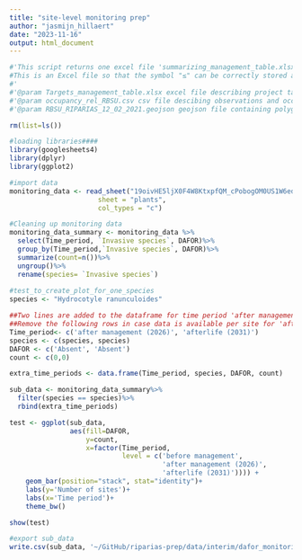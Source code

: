 ```yaml
---
title: "site-level monitoring prep"
author: "jasmijn_hillaert"
date: "2023-11-16"
output: html_document
---
```


```r
#'This script returns one excel file 'summarizing_management_table.xlsx':
#This is an Excel file so that the symbol "≤" can be correctly stored and uploaded in Rshiny, this symbol can not be stored in a csv file.
#'
#'@param Targets_management_table.xlsx excel file describing project targets per species per RBU
#'@param occupancy_rel_RBSU.csv csv file descibing observations and occupancy per species per RBSU
#'@param RBSU_RIPARIAS_12_02_2021.geojson geojson file containing polygons at river basin subunit level, which is necessary to link each RBSU to an RBU

rm(list=ls())

#loading libraries####
library(googlesheets4)
library(dplyr)
library(ggplot2)

#import data
monitoring_data <- read_sheet("19oivHE5ljX0F4W8KtxpfQM_cPobogOM0US1W6edtLHw",
                      sheet = "plants",
                      col_types = "c")

#Cleaning up monitoring data
monitoring_data_summary <- monitoring_data %>%
  select(Time_period, `Invasive species`, DAFOR)%>%
  group_by(Time_period,`Invasive species`, DAFOR)%>%
  summarize(count=n())%>%
  ungroup()%>%
  rename(species= `Invasive species`)
    
#test_to_create_plot_for_one_species
species <- "Hydrocotyle ranunculoides"

##Two lines are added to the dataframe for time period 'after management (2026)' &  'afterlife (2031)' but count zero, so these are also visualised on the x-axis
##Remove the following rows in case data is available per site for 'after management (2026)' &  'afterlife (2031)'
Time_period<- c('after management (2026)', 'afterlife (2031)')
species <- c(species, species)
DAFOR <- c('Absent', 'Absent')
count <- c(0,0)

extra_time_periods <- data.frame(Time_period, species, DAFOR, count)

sub_data <- monitoring_data_summary%>%
  filter(species == species)%>%
  rbind(extra_time_periods)

test <- ggplot(sub_data, 
               aes(fill=DAFOR, 
                   y=count, 
                   x=factor(Time_period,
                            level = c('before management',
                                      'after management (2026)',
                                      'afterlife (2031)')))) + 
    geom_bar(position="stack", stat="identity")+
    labs(y='Number of sites')+
    labs(x='Time period')+
    theme_bw()

show(test)

#export sub_data
write.csv(sub_data, '~/GitHub/riparias-prep/data/interim/dafor_monitoring.csv')
  
```